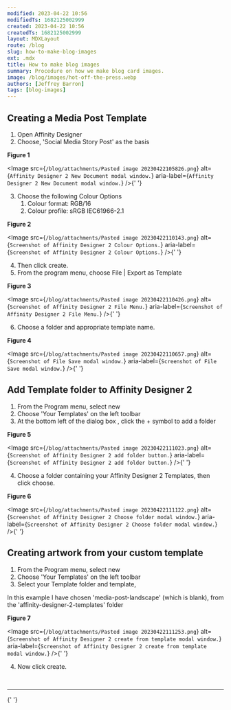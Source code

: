 ```yaml
---
modified: 2023-04-22 10:56
modifiedTs: 1682125002999
created: 2023-04-22 10:56
createdTs: 1682125002999
layout: MDXLayout
route: /blog
slug: how-to-make-blog-images
ext: .mdx
title: How to make blog images
summary: Procedure on how we make blog card images.
image: /blog/images/hot-off-the-press.webp
authors: [Jeffrey Barron]
tags: [blog-images]
---
```


## Creating a Media Post Template

1. Open Affinity Designer
2. Choose, 'Social Media Story Post' as the basis

**Figure 1**

<Image
  src={`/blog/attachments/Pasted image 20230422105826.png`}
  alt={`Affinity Designer 2 New Document modal window.`}
  aria-label={`Affinity Designer 2 New Document modal window.`}
/>{' '}

3. Choose the following Colour Options
   1. Colour format: RGB/16
   2. Colour profile: sRGB IEC61966-2.1

**Figure 2**

<Image
  src={`/blog/attachments/Pasted image 20230422110143.png`}
  alt={`Screenshot of Affinity Designer 2 Colour Options.`}
  aria-label={`Screenshot of Affinity Designer 2 Colour Options.`}
/>{' '}

4. Then click create.
5. From the program menu, choose File | Export as Template

**Figure 3**

<Image
  src={`/blog/attachments/Pasted image 20230422110426.png`}
  alt={`Screenshot of Affinity Designer 2 File Menu.`}
  aria-label={`Screenshot of Affinity Designer 2 File Menu.`}
/>{' '}

6. Choose a folder and appropriate template name.

**Figure 4**

<Image
  src={`/blog/attachments/Pasted image 20230422110657.png`}
  alt={`Screenshot of File Save modal window.`}
  aria-label={`Screenshot of File Save modal window.`}
/>{' '}

## Add Template folder to Affinity Designer 2

1. From the Program menu, select new
2. Choose 'Your Templates' on the left toolbar
3. At the bottom left of the dialog box , click the + symbol to add a folder

**Figure 5**

<Image
  src={`/blog/attachments/Pasted image 20230422111023.png`}
  alt={`Screenshot of Affinity Designer 2 add folder button.`}
  aria-label={`Screenshot of Affinity Designer 2 add folder button.`}
/>{' '}

4. Choose a folder containing your Affinity Designer 2 Templates, then click choose.

**Figure 6**

<Image
  src={`/blog/attachments/Pasted image 20230422111122.png`}
  alt={`Screenshot of Affinity Designer 2 Choose folder modal window.`}
  aria-label={`Screenshot of Affinity Designer 2 Choose folder modal window.`}
/>{' '}

## Creating artwork from your custom template

1. From the Program menu, select new
2. Choose 'Your Templates' on the left toolbar
3. Select your Template folder and template,

In this example I have chosen 'media-post-landscape' (which is blank), from the 'affinity-designer-2-templates' folder

**Figure 7**

<Image
  src={`/blog/attachments/Pasted image 20230422111253.png`}
  alt={`Screenshot of Affinity Designer 2 create from template modal window.`}
  aria-label={`Screenshot of Affinity Designer 2 create from template modal window.`}
/>{' '}

4. Now click create.

<br /> <hr />{' '}
